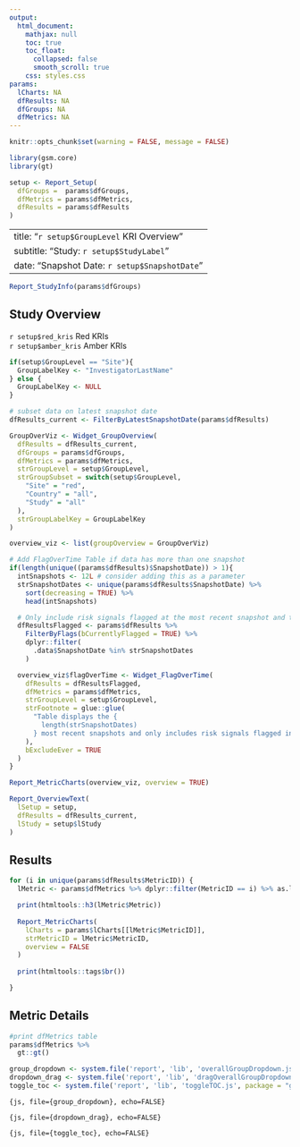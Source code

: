 ```yaml
---
output:
  html_document:
    mathjax: null
    toc: true
    toc_float:
      collapsed: false
      smooth_scroll: true
    css: styles.css
params:
  lCharts: NA
  dfResults: NA
  dfGroups: NA
  dfMetrics: NA
---
```


```r
knitr::opts_chunk$set(warning = FALSE, message = FALSE) 
```


```r
library(gsm.core)
library(gt)

setup <- Report_Setup(
  dfGroups =  params$dfGroups, 
  dfMetrics = params$dfMetrics, 
  dfResults = params$dfResults
)

```


---
title: "`r setup$GroupLevel` KRI Overview"
subtitle: "Study: `r setup$StudyLabel`"
date: "Snapshot Date: `r setup$SnapshotDate`"
--- 

::: {
    #overall-group-select
    .overall-group-select
    title="Selected group will be highlighted in all charts for all KRIs."
}
:::

```r
Report_StudyInfo(params$dfGroups)
```

## Study Overview

::: flag-container
::: {.flag .flag-red}
<div> `r setup$red_kris` Red KRIs </div>
:::

::: {.flag .flag-amber}
<div> `r setup$amber_kris` Amber KRIs </div>
:::
:::

::: gsm-overview-table


```r
if(setup$GroupLevel == "Site"){ 
  GroupLabelKey <- "InvestigatorLastName"
} else { 
  GroupLabelKey <- NULL 
}  

# subset data on latest snapshot date
dfResults_current <- FilterByLatestSnapshotDate(params$dfResults)

GroupOverViz <- Widget_GroupOverview(
  dfResults = dfResults_current,
  dfGroups = params$dfGroups,
  dfMetrics = params$dfMetrics,
  strGroupLevel = setup$GroupLevel,
  strGroupSubset = switch(setup$GroupLevel,
    "Site" = "red",
    "Country" = "all",
    "Study" = "all"
  ),
  strGroupLabelKey = GroupLabelKey
)

overview_viz <- list(groupOverview = GroupOverViz)

# Add FlagOverTime Table if data has more than one snapshot
if(length(unique((params$dfResults)$SnapshotDate)) > 1){
  intSnapshots <- 12L # consider adding this as a parameter
  strSnapshotDates <- unique(params$dfResults$SnapshotDate) %>%
    sort(decreasing = TRUE) %>%
    head(intSnapshots)

  # Only include risk signals flagged at the most recent snapshot and the 12 most recent snapshots.
  dfResultsFlagged <- params$dfResults %>%
    FilterByFlags(bCurrentlyFlagged = TRUE) %>%
    dplyr::filter(
      .data$SnapshotDate %in% strSnapshotDates
    )

  overview_viz$flagOverTime <- Widget_FlagOverTime(
    dfResults = dfResultsFlagged,
    dfMetrics = params$dfMetrics,
    strGroupLevel = setup$GroupLevel,
    strFootnote = glue::glue(
      "Table displays the {
        length(strSnapshotDates)
      } most recent snapshots and only includes risk signals flagged in the most recent snapshot."
    ),
    bExcludeEver = TRUE
  )
}

Report_MetricCharts(overview_viz, overview = TRUE)
```

:::

```r

Report_OverviewText(
  lSetup = setup,
  dfResults = dfResults_current,
  lStudy = setup$lStudy
)


```

## Results

```r

for (i in unique(params$dfResults$MetricID)) {
  lMetric <- params$dfMetrics %>% dplyr::filter(MetricID == i) %>% as.list

  print(htmltools::h3(lMetric$Metric))
  
  Report_MetricCharts(
    lCharts = params$lCharts[[lMetric$MetricID]],
    strMetricID = lMetric$MetricID,
    overview = FALSE
  )
  
  print(htmltools::tags$br())

}

```

## Metric Details
```r
#print dfMetrics table
params$dfMetrics %>%
  gt::gt()

```

```r
group_dropdown <- system.file('report', 'lib', 'overallGroupDropdown.js', package = "gsm.kri")
dropdown_drag <- system.file('report', 'lib', 'dragOverallGroupDropdown.js', package = "gsm.kri")
toggle_toc <- system.file('report', 'lib', 'toggleTOC.js', package = "gsm.kri")
```

```{js, file={group_dropdown}, echo=FALSE}
```

```{js, file={dropdown_drag}, echo=FALSE}
```

```{js, file={toggle_toc}, echo=FALSE}
```
